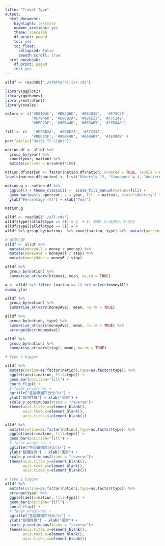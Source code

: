 ```yaml
---
title: "Travel Type"
output:
  html_document:
    highlight: textmate
    number_sections: yes
    theme: spacelab
    df_print: paged
    toc: yes
    toc_float: 
      collapsed: false
      smooth_scroll: true
  html_notebook:
    df_print: paged
    toc: yes
---
```

```r
alldf <- readRDS("./dfAfterFilter.rds")

library(ggplot2)
library(ggthemes)
library(extrafont)
library(scales)

colors <- c('#D0104C', '#DB4D6D', '#E83015',  '#F75C2F',
            '#E79460', '#E98B2A', '#9B6E23', '#F7C242',
            '#BEC23F', '#90B44B', '#66BAB7', '#1E88A8')

fill <- c(   '#E98B2A', '#9B6E23', '#F7C242',
            '#BEC23F', '#90B44B', '#66BAB7', '#1E88A8' )
par(family=('Heiti TC Light'))
```

```r
nation.df <- alldf %>% 
  group_by(year) %>% 
  count(year, nation) %>% 
  mutate(percent = n/sum(n)*100)

nation.df$nation <- factor(nation.df$nation, ordered = TRUE, levels = c(2, 1, 5, 6, 8, 4, 15))
levels(nation.df$nation) <- list("Others"= 15, "Singapore"= 4, "Western"= 8, "Asia"=6, "Korea"= 5, "Japan" = 1, "China" = 2)

nation.g <- nation.df %>%
  ggplot() + theme_classic() +  scale_fill_manual(values=fill) +
  geom_bar(aes(y =percent, x = year, fill = nation), stat="identity") +
  ylab("Percentage (%)") + xlab("Year") 

nation.g


```




```r
alldf <- readRDS("./all.rds")
alldf$type[(alldf$type == 3)] = 2  # 1: 跟團，2:自由行，3:混合
alldf$type[(alldf$type == 5)] = 4  
alldf %>% group_by(nation)  %>% count(nation, type) %>%  mutate(percent = n/sum(n))

# 畫直方圖
alldf <- alldf %>%
  mutate(moneyAll = money + pmoney) %>%
  mutate(moneyAve = moneyAll / stay) %>%
  mutate(money6Ave = money6 / stay) 

alldf %>% 
  group_by(nation) %>% 
  summarise_at(vars(btimes), mean, na.rm = TRUE)      

a <- alldf %>% filter (nation == 1) %>% select(moneyAll)
summary(a)

alldf %>% 
  group_by(nation) %>% 
  summarise_at(vars(moneyAve), mean, na.rm = TRUE)

alldf %>% 
  group_by(nation, type) %>% 
  summarise_at(vars(moneyAve), mean, na.rm = TRUE) %>% 
  arrange(desc(moneyAve))

alldf %>%
  group_by(nation) %>% 
  summarise_at(vars(stay), mean, na.rm = TRUE)
```

```r

# Type 4 bigger

alldf %>% 
  mutate(nation=as.factor(nation),type=as.factor(type)) %>% 
  ggplot(aes(x=nation, fill=type)) + 
  geom_bar(position="fill") +
  coord_flip() + 
  # facet_wrap(~re) +
  ggtitle("各國跟團百分比(%)") +
  ylab("跟團性質") + xlab("國家") +
  scale_y_continuous(trans = "reverse")+
  theme(axis.title.x=element_blank(),
        axis.text.x=element_blank(),
        axis.ticks.x=element_blank())

alldf %>% 
  mutate(nation=as.factor(nation),type=as.factor(type)) %>% 
  ggplot(aes(x=nation, fill=type)) + 
  geom_bar(position="fill") +
  # facet_wrap(~re) +
  ggtitle("各國跟團百分比(%)") +
  ylab("跟團性質") + xlab("國家") +
  scale_y_continuous(trans = "reverse")+
  theme(axis.title.y=element_blank(),
        axis.text.y=element_blank(),
        axis.ticks.y=element_blank())

# Type 1 bigger
alldf %>% 
  mutate(nation=as.factor(nation),type=as.factor(type)) %>% 
  arrange(type) %>% 
  ggplot(aes(x=nation, fill=type)) + 
  geom_bar(position="fill") +
  coord_flip() + 
  # facet_wrap(~re) +
  ggtitle("各國跟團百分比(%)") +
  ylab("跟團性質") + xlab("國家") +
  scale_y_continuous(trans = "reverse")+
  theme(axis.title.x=element_blank(),
        axis.text.x=element_blank(),
        axis.ticks.x=element_blank())
```

```r



```

